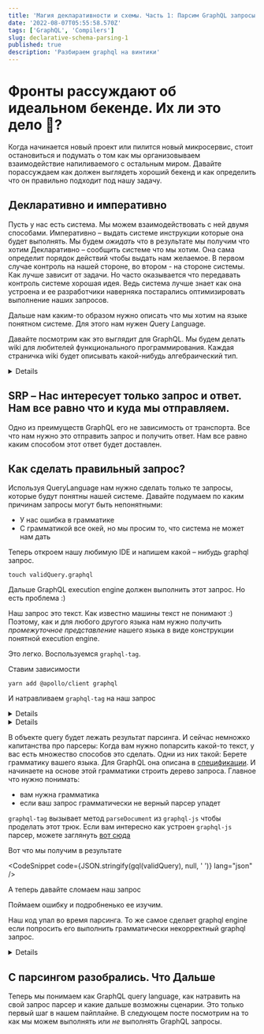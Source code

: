 ```yaml
---
title: 'Магия декларативности и cхемы. Часть 1: Парсим GraphQL запросы'
date: '2022-08-07T05:55:58.570Z'
tags: ['GraphQL', 'Compilers']
slug: declarative-schema-parsing-1
published: true
description: 'Разбираем graphql на винтики'
---
```




# Фронты рассуждают об идеальном бекенде. Их ли это дело 🤔?

Когда начинается новый проект или пилится новый микросервис, стоит остановиться и подумать о том как мы организовываем взаимодействие напиливаемого с остальным миром.
Давайте порассуждаем как должен выглядеть хороший бекенд и как определить что он правильно подходит под нашу задачу.

## Декларативно и императивно

Пусть у нас есть система. Мы можем взаимодействовать с ней двумя способами.
Императивно – выдать системе инструкции которые она будет выполнять. Мы будем _ожидать_ что в результате мы получим что хотим
Декларативно – сообщить системе что мы хотим. Она сама определит порядок действий чтобы выдать нам желаемое.
В первом случае контроль на нашей стороне, во втором - на стороне системы. Как лучше зависит от задачи. Но часто оказывается что передавать
контроль системе хорошая идея. Ведь система лучше знает как она устроена и ее разработчики наверняка постарались оптимизировать выполнение наших запросов.

Дальше нам каким-то образом нужно описать что мы хотим на языке понятном системе. Для этого нам нужен *Q*uery *L*anguage.

Давайте посмотрим как это выглядит для GraphQL. Мы будем делать wiki для любителей функционального программирования.
Каждая страничка wiki будет описывать какой-нибудь алгебраический тип.

<Details title="Если вы ничего не знаете о graphql не беда">
  Вот
  [тут](https://speakerdeck.com/hellsquirrel/graphql-ponimaiem-obiasniaiem-vniedriaiem)
  можно посмотреть слайды моего доклада в котором я все объясняю. А вот
  [тут](https://www.youtube.com/watch?v=wko-uoILG_w) сам доклад.
</Details>

## SRP – Нас интересует только запрос и ответ. Нам все равно что и куда мы отправляем.

Одно из преимуществ GraphQL его не зависимость от транспорта. Все что нам нужно это отправить запрос и получить ответ.
Нам все равно каким способом этот ответ будет доставлен.

## Как сделать правильный запрос?

Используя QueryLanguage нам нужно сделать только те запросы, которые будут понятны нашей системе.
Давайте подумаем по каким причинам запросы могут быть непонятными:

- У нас ошибка в грамматике
- С грамматикой все окей, но мы просим то, что система не может нам дать

Теперь откроем нашу любимую IDE и напишем какой – нибудь graphql запрос.

`touch validQuery.graphql`

<CodeSnippet code={validQuery} lang="graphql" />

Дальше GraphQL execution engine должен выполнить этот запрос. Но есть проблема :)

Наш запрос это текст. Как известно машины текст не понимают :) Поэтому, как и для любого другого языка нам нужно получить
_промежуточное представление_ нашего языка в виде конструкции понятной execution engine.

Это легко. Воспользуемся `graphql-tag`.

Ставим зависимости

`yarn add @apollo/client graphql`

И натравливаем `graphql-tag` на наш запрос

<Details title="Apollo?">
  Я буду использовать `graphql-tag` из библиотеки
  [Apollo](https://www.apollographql.com/docs/react/), потому что нам еще многое
  оттуда понадобится. Но вы можете установить `graphql-tag` отдельно
</Details>

<CodeSnippet code={parseRaw} lang="ts" />

<Details title="Oй какие симпатичные бэктики!">
  Ага. Если еще не интересовались, почитайте про [tagged template
  literals](https://developer.mozilla.org/en-US/docs/Web/JavaScript/Reference/Template_literals#tagged_templates).
</Details>

В объекте query будет лежать результат парсинга. И сейчас немножко капитанства про парсеры:
Когда вам нужно попарсить какой-то текст, у вас есть множество способов это сделать. Одни из них такой:
Берете грамматику вашего языка. Для GraphQL она описана в [спецификации](https://spec.graphql.org/draft/#sec-Language). И начинаете на основе этой грамматики строить
дерево запроса. Главное что нужно понимать:

- вам нужна грамматика
- если ваш запрос грамматически не верный парсер упадет

`graphql-tag` вызывает метод `parseDocument` из `graphql-js` чтобы проделать этот трюк.
Если вам интересно как устроен `graphql-js` парсер, можете заглянуть [вот сюда](https://github.com/graphql/graphql-js/blob/main/src/language/parser.ts)

Вот что мы получим в результате

<CodeSnippet code={JSON.stringify(gql(validQuery), null, ' ')} lang="json" />

A теперь давайте сломаем наш запрос

<CodeSnippet code={incorrectQuery} lang="graphql" />

Поймаем ошибку и подробненько ее изучим.

<CodeSnippet code={parseIncorrectRaw} lang="ts" />

<CodeSnippet code={parseIncorrect()} lang="json" />

Наш код упал во время парсинга. То же самое сделает graphql engine если попросить его выполнить грамматически некорректный graphql запрос.

<Details title="Как импортитровать этот странный graphql?">
    Обратите внимание: я особо не заморачиваясь импортирую `.graphql` файлики в
    свой код. Из коробки это работать не будет. В случае моего блога, я читерю
    используя `raw-loader` из webpack. В production вы наверняка захотите делать
    иначе. Советую глянуть [вот
    сюда](https://www.apollographql.com/docs/react/integrations/webpack/) чтобы
    понять как прикрутить `graphql-tag` для правильного импорта ваших graphql
    запросов.

    Вторая проблема возникнет у вас если вы используете TypeScript. TS ничего не знает о странных модулях с расширением .graphql.
    Чтобы это починить создайте где-нибудь в корне вашего проекта файл custom-types.d.ts (если у вас такого еще нет) и добавьте туда


    ```ts
    declare module '*.graphql' {
      const contents: string
      export = contents
    }
    ```
    Это сработает для `raw-loader`. Для `graphql-tag/loader` вам понадобится заменить string на другой тип.

</Details>

## С парсингом разобрались. Что Дальше

Теперь мы понимаем как GraphQL query language, как натравить на свой запрос парсер и какие дальше возможны сценарии.
Это только первый шаг в нашем пайплайне. В следующем посте посмотрим на то как мы можем выполнять или _не_ выполнять GraphQL запросы.

